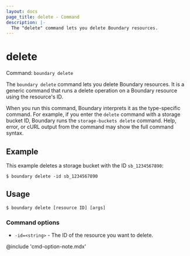 ```yaml
---
layout: docs
page_title: delete - Command
description: |-
  The "delete" command lets you delete Boundary resources.
---
```


# delete

Command: `boundary delete`

The `boundary delete` command lets you delete Boundary resources.
It is a generic command that runs a delete operation on a Boundary resource using the resource's ID.

When you run this command, Boundary interprets it as the type-specific command.
For example, if you enter the `delete` command with a storage bucket ID, Boundary runs the `storage-buckets delete` command.
Help, error, or cURL output from the command may show the full command syntax.

## Example

This example deletes a storage bucket with the ID `sb_1234567890`:

```shell-session
$ boundary delete -id sb_1234567890
```

## Usage

<CodeBlockConfig hideClipboard>

```shell-session
$ boundary delete [resource ID] [args]
```

</CodeBlockConfig>

### Command options

- `-id=<string>` - The ID of the resource you want to delete.

@include 'cmd-option-note.mdx'